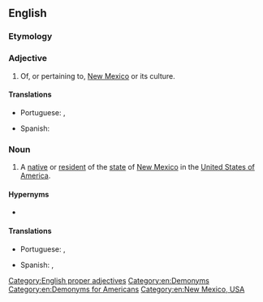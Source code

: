 ==English==

===Etymology===
{{suffix|en|New Mexico|an}}

===Adjective===
{{en-adj|-|head=New Mexican}}

# Of, or pertaining to, [[New Mexico]] or its culture.

====Translations====
{{trans-top|of, from or relating to New Mexico}}
* Portuguese: {{t|pt|novo-mexicano}}, {{t|pt|neomexicano}}
{{trans-mid}}
* Spanish: {{t+|es|neomexicano}}
{{trans-bottom}}

===Noun===
{{en-noun|head=[[new|New]] [[Mexican]]}}

# A [[native]] or [[resident]] of the [[state]] of [[New Mexico]] in the [[United States of America]].

====Hypernyms====
* {{l|en|American}}

====Translations====
{{trans-top|an inhabitant or a resident of the state of New Mexico}}
* Portuguese: {{t|pt|novo-mexicano|m}}, {{t|pt|neomexicano|m}}
{{trans-mid}}
* Spanish: {{t+|es|neomexicano|m}}, {{t|es|neomexicana|f}}
{{trans-bottom}}

[[Category:English proper adjectives]]
[[Category:en:Demonyms]]
[[Category:en:Demonyms for Americans]]
[[Category:en:New Mexico, USA]]